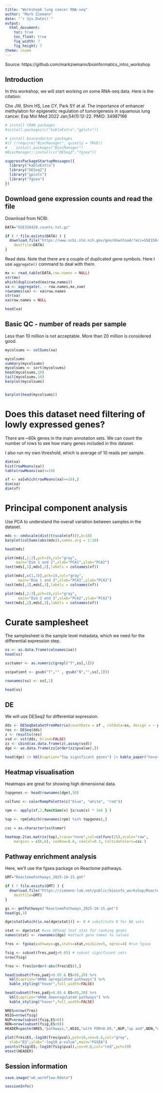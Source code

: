 ```yaml
---
title: "Workshop6 lung cancer RNA-seq"
author: "Mark Ziemann"
date: "`r Sys.Date()`"
output:
  html_document:
    toc: true
    toc_float: true
    fig_width: 7
    fig_height: 7
theme: cosmo
---
```


Source: https://github.com/markziemann/bioinformatics_intro_workshop

## Introduction

In this workshop, we will start working on some RNA-seq data. Here is the citation:

Cho JW, Shim HS, Lee CY, Park SY et al. The importance of enhancer methylation for epigenetic regulation of tumorigenesis in squamous lung cancer. Exp Mol Med 2022 Jan;54(1):12-22. PMID: 34987166

```r

# install CRAN packages
#install.packages(c("kableExtra","gplots"))

# install bioconductor packages
#if (!require("BiocManager", quietly = TRUE))
#    install.packages("BiocManager")
#BiocManager::install(c("DESeq2","fgsea"))

suppressPackageStartupMessages({
  library("kableExtra")
  library("DESeq2")
  library("gplots")
  library("fgsea")
})

```

## Download gene expression counts and read the file

Download from NCBI.

```r

DATA="GSE158420.counts.txt.gz"

if ( ! file.exists(DATA) ) {
  download.file("https://www.ncbi.nlm.nih.gov/geo/download/?acc=GSE158420&format=file&file=GSE158420%5Fcounts%2Etxt%2Egz",
    destfile=DATA)
}

```

Read data.
Note that there are a couple of duplicated gene symbols.
Here I use `aggregate()` command to deal with them.

```r

mx <- read.table(DATA,row.names = NULL)
str(mx)
which(duplicated(mx$row.names))
xa <- aggregate(. ~ row.names,mx,sum)
rownames(xa) <- xa$row.names
str(xa)
xa$row.names = NULL

head(xa)

```

## Basic QC - number of reads per sample

Less than 10 million is not acceptable. More than 20 million is considered good.

```r

mycolsums <- colSums(xa)

mycolsums
summary(mycolsums)
mycolsums <- sort(mycolsums)
head(mycolsums,10)
tail(mycolsums,10)
barplot(mycolsums)


barplot(head(mycolsums))

```

# Does this dataset need filtering of lowly expressed genes?

There are ~60k genes in the main annotation sets.
We can count the number of rows to see how many genes included in this dataset.

I also run my own threshold, which is average of 10 reads per sample.

```r

dim(xa)
hist(rowMeans(xa))
table(rowMeans(xa)>=10)

xf <- xa[which(rowMeans(xa)>=10),]
dim(xa)
dim(xf)

```

# Principal component analysis

Use PCA to understand the overall variation between samples in the dataset.

```r

mds <- cmdscale(dist(t(scale(xf))),k=10)
barplot(colSums(abs(mds)),names.arg = 1:10)

head(mds)

plot(mds[,1:2],pch=19,col="gray",
     main="Dim 1 and 2",xlab="PCA1",ylab="PCA2")
text(mds[,1],mds[,2],labels = colnames(xf))

plot(mds[,c(1,3)],pch=19,col="gray",
      main="Dim 1 and 3",xlab="PCA1",ylab="PCA3")
text(mds[,1],mds[,3],labels = colnames(xf))

plot(mds[,2:3],pch=19,col="gray",
      main="Dim 2 and 3",xlab="PCA2",ylab="PCA3")
text(mds[,2],mds[,3],labels = colnames(xf))

```

# Curate samplesheet

The samplesheet is the sample level metadata, which we need for the differential expression step.

```r

ss <- as.data.frame(colnames(xa))
head(ss)

ss$tumor <- as.numeric(grepl("T",ss[,1]))

ss$patient <- gsub("T","" , gsub("N","",ss[,1]))

rownames(ss) <- ss[,1]

head(ss)

```

## DE

We will use DESeq2 for differential expression.

```r

dds <- DESeqDataSetFromMatrix(countData = xf , colData=ss, design = ~ patient + tumor)
res <- DESeq(dds)
z <- results(res)
vsd <- vst(dds, blind=FALSE)
zz <- cbind(as.data.frame(z),assay(vsd))
dge <- as.data.frame(zz[order(zz$pvalue),])

head(dge) |> kbl(caption="Top significant genes") |> kable_paper("hover", full_width = F)

```

## Heatmap visualisation

Heatmaps are great for showing high dimensional data.

```r

topgenes <- head(rownames(dge),50)

colfunc <- colorRampPalette(c("blue", "white", "red"))

rpm <- apply(xf,2,function(x) {x/sum(x) * 1e6 } )

top <- rpm[which(rownames(rpm) %in% topgenes),]

csc = as.character(ss$tumor)

heatmap.2(as.matrix(top),trace="none",col=colfunc(25),scale="row",
    margins = c(6,6), cexRow=0.6, cexCol=0.3, ColSideColors=csc )

```

## Pathway enrichment analysis

Here, we'll use the fgsea package on Reactome pathways.

```r

GMT="ReactomePathways_2025-10-15.gmt"

if ( ! file.exists(GMT) ) {
  download.file("https://ziemann-lab.net/public/bioinfo_workshop/ReactomePathways_2025-10-15.gmt",
    destfile=GMT)
}

gs <- gmtPathways("ReactomePathways_2025-10-15.gmt")
head(gs,3)

dge$stat[which(is.na(dge$stat))] <- 0 # substitute 0 for NA vals

stat <- dge$stat #use DESeq2 test stat for ranking genes
names(stat) <- rownames(dge) #attach gene names to values

fres <- fgsea(pathways=gs,stats=stat,minSize=5, nproc=4) #run fgsea

fsig <- subset(fres,padj<0.05) # subset significant sets
nrow(fsig)

fres <- fres[order(-abs(fres$ES)),]

head(subset(fres,padj<0.05 & ES>0),20) %>%
  kbl(caption="mRNA upregulated pathways") %>%
  kable_styling("hover",full_width=FALSE)

head(subset(fres,padj<0.05 & ES<0),20) %>%
  kbl(caption="mRNA downregulated pathways") %>%
  kable_styling("hover",full_width=FALSE)

NRES=nrow(fres)
NSIG=nrow(fsig)
NUP=nrow(subset(fsig,ES>0))
NDN=nrow(subset(fsig,ES<0))
HEADER=paste(NRES,"pathways,",NSIG,"with FDR<0.05,",NUP,"up and",NDN,"down")

plot(fres$ES,-log10(fres$pval),pch=19,cex=0.6,col="gray",
  xlab="ES",ylab="-log10 p-value",main="FGSEA")
points(fsig$ES,-log10(fsig$pval),cex=0.6,col="red",pch=19)
mtext(HEADER)

```

## Session information

```r

save.image("w6_workflow.Rdata")

sessionInfo()


```

